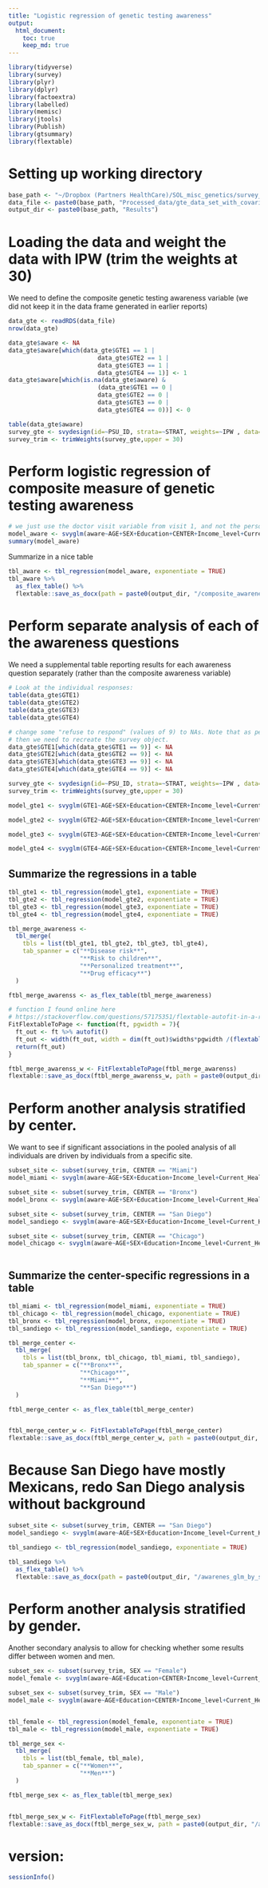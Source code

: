 ```yaml
---
title: "Logistic regression of genetic testing awareness"
output: 
  html_document:
    toc: true
    keep_md: true
---
```



```r
library(tidyverse)
library(survey)
library(plyr)
library(dplyr)
library(factoextra)
library(labelled)
library(memisc)
library(jtools)
library(Publish)
library(gtsummary)
library(flextable)
```

# Setting up working directory
```r
base_path <- "~/Dropbox (Partners HealthCare)/SOL_misc_genetics/survey_gen_test_utilization/20221003_data_code/"
data_file <- paste0(base_path, "Processed_data/gte_data_set_with_covariates_and_IPW.RData")
output_dir <- paste0(base_path, "Results")
```

# Loading the data and weight the data with IPW (trim the weights at 30)
We need to define the composite genetic testing awareness variable (we did not keep it in the data frame generated in earlier reports)
```r
data_gte <- readRDS(data_file)
nrow(data_gte)

data_gte$aware <- NA
data_gte$aware[which(data_gte$GTE1 == 1 | 
                         data_gte$GTE2 == 1 | 
                         data_gte$GTE3 == 1 | 
                         data_gte$GTE4 == 1)] <- 1
data_gte$aware[which(is.na(data_gte$aware) & 
                         (data_gte$GTE1 == 0 | 
                         data_gte$GTE2 == 0 | 
                         data_gte$GTE3 == 0 | 
                         data_gte$GTE4 == 0))] <- 0

table(data_gte$aware)
survey_gte <- svydesign(id=~PSU_ID, strata=~STRAT, weights=~IPW , data=data_gte)
survey_trim <- trimWeights(survey_gte,upper = 30)
```

# Perform logistic regression of composite measure of genetic testing awareness


```r
# we just use the doctor visit variable from visit 1, and not the personal doctor from visit 2. 
model_aware <- svyglm(aware~AGE+SEX+Education+CENTER+Income_level+Current_Health_insurance+Physician_Visit+Background+Language_pref+Marital_status+Employment_status+US_BORN,design=survey_trim,na.action=na.omit,family=quasibinomial())
summary(model_aware)
```

Summarize in a nice table
```r
tbl_aware <- tbl_regression(model_aware, exponentiate = TRUE)
tbl_aware %>%
  as_flex_table() %>%
  flextable::save_as_docx(path = paste0(output_dir, "/composite_awarenes_glm.docx"))

```

# Perform separate analysis of each of the awareness questions
We need a supplemental table reporting results for each awareness question separately (rather than the composite awareness variable)
```r
# Look at the individual responses:
table(data_gte$GTE1)
table(data_gte$GTE2)
table(data_gte$GTE3)
table(data_gte$GTE4)

# change some "refuse to respond" (values of 9) to NAs. Note that as people respond to more questions, more people refuse to respond. 
# then we need to recreate the survey object.
data_gte$GTE1[which(data_gte$GTE1 == 9)] <- NA
data_gte$GTE2[which(data_gte$GTE2 == 9)] <- NA
data_gte$GTE3[which(data_gte$GTE3 == 9)] <- NA
data_gte$GTE4[which(data_gte$GTE4 == 9)] <- NA

survey_gte <- svydesign(id=~PSU_ID, strata=~STRAT, weights=~IPW , data=data_gte)
survey_trim <- trimWeights(survey_gte,upper = 30)

model_gte1 <- svyglm(GTE1~AGE+SEX+Education+CENTER+Income_level+Current_Health_insurance+Physician_Visit+Background+Language_pref+Marital_status+Employment_status+US_BORN,design=survey_trim,na.action=na.omit,family=quasibinomial())

model_gte2 <- svyglm(GTE2~AGE+SEX+Education+CENTER+Income_level+Current_Health_insurance+Physician_Visit+Background+Language_pref+Marital_status+Employment_status+US_BORN,design=survey_trim,na.action=na.omit,family=quasibinomial())

model_gte3 <- svyglm(GTE3~AGE+SEX+Education+CENTER+Income_level+Current_Health_insurance+Physician_Visit+Background+Language_pref+Marital_status+Employment_status+US_BORN,design=survey_trim,na.action=na.omit,family=quasibinomial())

model_gte4 <- svyglm(GTE4~AGE+SEX+Education+CENTER+Income_level+Current_Health_insurance+Physician_Visit+Background+Language_pref+Marital_status+Employment_status+US_BORN,design=survey_trim,na.action=na.omit,family=quasibinomial())

```

## Summarize the regressions in a table
```r
tbl_gte1 <- tbl_regression(model_gte1, exponentiate = TRUE)
tbl_gte2 <- tbl_regression(model_gte2, exponentiate = TRUE)
tbl_gte3 <- tbl_regression(model_gte3, exponentiate = TRUE)
tbl_gte4 <- tbl_regression(model_gte4, exponentiate = TRUE)

tbl_merge_awareness <-
  tbl_merge(
    tbls = list(tbl_gte1, tbl_gte2, tbl_gte3, tbl_gte4),
    tab_spanner = c("**Disease risk**", 
                    "**Risk to children**", 
                    "**Personalized treatment**",
                    "**Drug efficacy**")
  )

ftbl_merge_awarenss <- as_flex_table(tbl_merge_awareness)

# function I found online here
# https://stackoverflow.com/questions/57175351/flextable-autofit-in-a-rmarkdown-to-word-doc-causes-table-to-go-outside-page-mar
FitFlextableToPage <- function(ft, pgwidth = 7){
  ft_out <- ft %>% autofit()
  ft_out <- width(ft_out, width = dim(ft_out)$widths*pgwidth /(flextable_dim(ft_out)$widths))
  return(ft_out)
}

ftbl_merge_awarenss_w <- FitFlextableToPage(ftbl_merge_awarenss)
flextable::save_as_docx(ftbl_merge_awarenss_w, path = paste0(output_dir, "/separate_awarenes_glm.docx"))


```


# Perform another analysis stratified by center. 
We want to see if significant associations in the pooled analysis of all individuals are driven by individuals from a specific site. 

```r
subset_site <- subset(survey_trim, CENTER == "Miami")
model_miami <- svyglm(aware~AGE+SEX+Education+Income_level+Current_Health_insurance+Physician_Visit+Background+Language_pref+Marital_status+Employment_status+US_BORN,design=subset_site,na.action=na.omit,family=quasibinomial())

subset_site <- subset(survey_trim, CENTER == "Bronx")
model_bronx <- svyglm(aware~AGE+SEX+Education+Income_level+Current_Health_insurance+Physician_Visit+Background+Language_pref+Marital_status+Employment_status+US_BORN,design=subset_site,na.action=na.omit,family=quasibinomial())

subset_site <- subset(survey_trim, CENTER == "San Diego")
model_sandiego <- svyglm(aware~AGE+SEX+Education+Income_level+Current_Health_insurance+Physician_Visit+Background+Language_pref+Marital_status+Employment_status+US_BORN,design=subset_site,na.action=na.omit,family=quasibinomial())

subset_site <- subset(survey_trim, CENTER == "Chicago")
model_chicago <- svyglm(aware~AGE+SEX+Education+Income_level+Current_Health_insurance+Physician_Visit+Background+Language_pref+Marital_status+Employment_status+US_BORN,design=subset_site,na.action=na.omit,family=quasibinomial())



```

## Summarize the center-specific regressions in a table
```r
tbl_miami <- tbl_regression(model_miami, exponentiate = TRUE)
tbl_chicago <- tbl_regression(model_chicago, exponentiate = TRUE)
tbl_bronx <- tbl_regression(model_bronx, exponentiate = TRUE)
tbl_sandiego <- tbl_regression(model_sandiego, exponentiate = TRUE)

tbl_merge_center <-
  tbl_merge(
    tbls = list(tbl_bronx, tbl_chicago, tbl_miami, tbl_sandiego),
    tab_spanner = c("**Bronx**", 
                    "**Chicago**", 
                    "**Miami**",
                    "**San Diego**")
  )

ftbl_merge_center <- as_flex_table(tbl_merge_center)


ftbl_merge_center_w <- FitFlextableToPage(ftbl_merge_center)
flextable::save_as_docx(ftbl_merge_center_w, path = paste0(output_dir, "/awarenes_glm_by_center.docx"))


```

# Because San Diego have mostly Mexicans, redo San Diego analysis without background

```r

subset_site <- subset(survey_trim, CENTER == "San Diego")
model_sandiego <- svyglm(aware~AGE+SEX+Education+Income_level+Current_Health_insurance+Physician_Visit+Language_pref+Marital_status+Employment_status+US_BORN,design=subset_site,na.action=na.omit,family=quasibinomial())

tbl_sandiego <- tbl_regression(model_sandiego, exponentiate = TRUE)

tbl_sandiego %>%
  as_flex_table() %>%
  flextable::save_as_docx(path = paste0(output_dir, "/awarenes_glm_by_san_diego_no_background.docx"))


```


# Perform another analysis stratified by gender. 
Another secondary analysis to allow for checking whether some results differ between women and men. 

```r
subset_sex <- subset(survey_trim, SEX == "Female")
model_female <- svyglm(aware~AGE+Education+CENTER+Income_level+Current_Health_insurance+Physician_Visit+Background+Language_pref+Marital_status+Employment_status+US_BORN,design=subset_sex,na.action=na.omit,family=quasibinomial())

subset_sex <- subset(survey_trim, SEX == "Male")
model_male <- svyglm(aware~AGE+Education+CENTER+Income_level+Current_Health_insurance+Physician_Visit+Background+Language_pref+Marital_status+Employment_status+US_BORN,design=subset_sex,na.action=na.omit,family=quasibinomial())


tbl_female <- tbl_regression(model_female, exponentiate = TRUE)
tbl_male <- tbl_regression(model_male, exponentiate = TRUE)

tbl_merge_sex <-
  tbl_merge(
    tbls = list(tbl_female, tbl_male),
    tab_spanner = c("**Women**", 
                    "**Men**")
  )

ftbl_merge_sex <- as_flex_table(tbl_merge_sex)


ftbl_merge_sex_w <- FitFlextableToPage(ftbl_merge_sex)
flextable::save_as_docx(ftbl_merge_sex_w, path = paste0(output_dir, "/awarenes_glm_by_gender.docx"))

```



# version:
```r
sessionInfo()
```
